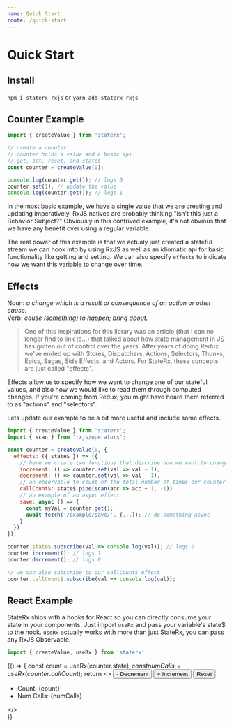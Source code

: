 ```yaml
---
name: Quick Start
route: /quick-start
---
```



# Quick Start

## Install

`npm i staterx rxjs`
or
`yarn add staterx rxjs`

## Counter Example

```js
import { createValue } from 'staterx';

// create a counter
// counter holds a value and a basic api
// get, set, reset, and state$
const counter = createValue(0);

console.log(counter.get()); // logs 0
counter.set(1); // update the value
console.log(counter.get()); // logs 1
```

In the most basic example, we have a single value that we are creating and updating imperatively. RxJS natives are probably thinking "isn't this just a Behavior Subject?" Obviously in this contrived example, it's not obvious that we have any benefit over using a regular variable.

The real power of this example is that we actualy just created a stateful stream we can hook into by using RxJS as well as an idiomatic api for basic functionality like getting and setting. We can also specify `effects` to indicate how we want this variable to change over time.

## Effects

Noun: *a change which is a result or consequence of an action or other cause.*<br/>
Verb: *cause (something) to happen; bring about.*

> One of this inspirations for this library was an article (that I can no longer find to link to...) that talked about how state management in JS has gotten out of control over the years. After years of doing Redux we've ended up with Stores, Dispatchers, Actions, Selectors, Thunks, Epics, Sagas, Side Effects, and Actors. For StateRx, these concepts are just called "effects".


Effects allow us to specify how we want to change one of our stateful values, and also how we would like to read them through computed changes. If you're coming from Redux, you might have heard them referred to as "actions" and "selectors".

Lets update our example to be a bit more useful and include some effects.

```js
import { createValue } from 'staterx';
import { scan } from 'rxjs/operators';

const counter = createValue(0, {
  effects: ({ state$ }) => ({
    // here we create two functions that describe how we want to change our value
    increment: () => counter.set(val => val + 1),
    decrement: () => counter.set(val => val - 1),
    // an observable to count of the total number of times our counter has changed
    callCount$: state$.pipe(scan(acc => acc + 1, -1))
    // an example of an async effect
    save: async () => {
      const myVal = counter.get();
      await fetch('/example/save/', {...}); // do something async
    }
  })
});

counter.state$.subscribe(val => console.log(val)); // logs 0
counter.increment(); // logs 1
counter.decrement(); // logs 0

// we can also subscribe to our callCount$ effect
counter.callCount$.subscribe(val => console.log(val));
```

## React Example

StateRx ships with a hooks for React so you can directly consume your state in your components. Just import `useRx` and pass your variable's state$ to the hook. `useRx` actually works with more than just StateRx, you can pass any RxJS Observable.

```js
import { createValue, useRx } from 'staterx';
```

<Playground>{() => {
  const count = useRx(counter.state$);
  const numCalls = useRx(counter.callCount$);
  return <>
    <button onClick={counter.decrement}>
      - Decrement
    </button>
    <button onClick={counter.increment}>
      + Increment
    </button>
    <button onClick={counter.reset}>
      Reset
    </button>
    <ul>
      <li>Count: {count}</li>
      <li>Num Calls: {numCalls}</li>
    </ul>
  </>  
}}</Playground>
